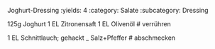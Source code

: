 Joghurt-Dressing
:yields: 4
:category: Salate
:subcategory: Dressing

125g Joghurt
1 EL Zitronensaft
1 EL Olivenöl
# verrühren

1 EL Schnittlauch; gehackt
_ Salz+Pfeffer
# abschmecken
